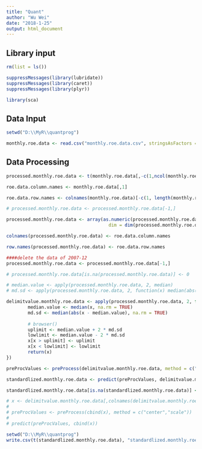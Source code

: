 ```yaml
---
title: "Quant"
author: "Wu Wei"
date: "2018-1-25"
output: html_document
---
```




## Library input
```r
rm(list = ls())

suppressMessages(library(lubridate))
suppressMessages(library(caret))
suppressMessages(library(plyr))

library(sca)

```

## Data Input

```r
setwd("D:\\MyR\\quantprog")

monthly.roe.data <- read.csv("monthly.roe.data.csv", stringsAsFactors = FALSE)


```


## Data Processing

```r
processed.monthly.roe.data <- t(monthly.roe.data[,-c(1,ncol(monthly.roe.data))])

roe.data.column.names <- monthly.roe.data[,1]

roe.data.row.names <- colnames(monthly.roe.data)[-c(1, length(monthly.roe.data))]

# processed.monthly.roe.data <- processed.monthly.roe.data[-1,]

processed.monthly.roe.data <- array(as.numeric(processed.monthly.roe.data),
                                      dim = dim(processed.monthly.roe.data))

colnames(processed.monthly.roe.data) <- roe.data.column.names

row.names(processed.monthly.roe.data) <- roe.data.row.names

####delete the data of 2007-12
processed.monthly.roe.data <- processed.monthly.roe.data[-1,]

# processed.monthly.roe.data[is.na(processed.monthly.roe.data)] <- 0
```

```r

# median.value <- apply(processed.monthly.roe.data, 2, median)
# md.sd <- apply(processed.monthly.roe.data, 2, function(x) median(abs(x - median(x))))

delimitvalue.monthly.roe.data <- apply(processed.monthly.roe.data, 2, function(x) {
        median.value <- median(x, na.rm = TRUE)
        md.sd <- median(abs(x - median.value), na.rm = TRUE)
        
        # browser()
        uplimit <- median.value + 2 * md.sd
        lowlimit <- median.value - 2 * md.sd
        x[x > uplimit] <- uplimit
        x[x < lowlimit] <- lowlimit
        return(x)
})

```


```r
preProcValues <- preProcess(delimitvalue.monthly.roe.data, method = c("center","scale"))

standardlized.monthly.roe.data <- predict(preProcValues, delimitvalue.monthly.roe.data)

standardlized.monthly.roe.data[is.na(standardlized.monthly.roe.data)] <- 0
```

```r
# x <- delimitvalue.monthly.roe.data[,colnames(delimitvalue.monthly.roe.data) == "000670.SZ"]
# 
# preProcValues <- preProcess(cbind(x), method = c("center","scale"))
# 
# predict(preProcValues, cbind(x))

```



```r
setwd("D:\\MyR\\quantprog")
write.csv(t(standardlized.monthly.roe.data), "standardlized.monthly.roe.data.csv")


```

